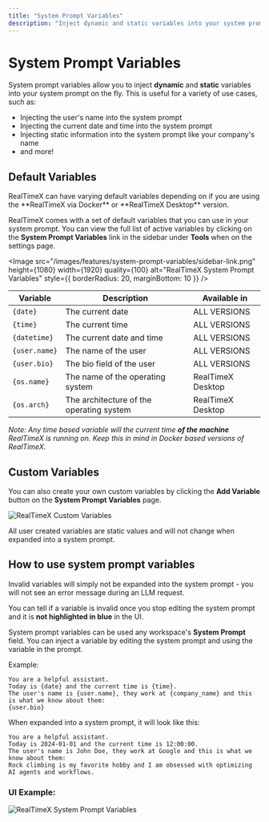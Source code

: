 ```yaml
---
title: "System Prompt Variables"
description: "Inject dynamic and static variables into your system prompt on the fly"
---
```


# System Prompt Variables

System prompt variables allow you to inject **dynamic** and **static** variables into your system prompt on the fly. This is useful for a variety of use cases, such as:

- Injecting the user's name into the system prompt
- Injecting the current date and time into the system prompt
- Injecting static information into the system prompt like your company's name
- and more!

## Default Variables

<Callout type="info" emoji="️💡">
  RealTimeX can have varying default variables depending on if you are using the **RealTimeX via Docker** or **RealTimeX Desktop** version.
</Callout>

RealTimeX comes with a set of default variables that you can use in your system prompt. You can view the full list of active variables by clicking on the **System Prompt Variables** link in the sidebar under **Tools** when on the settings page.

<Image
  src="/images/features/system-prompt-variables/sidebar-link.png"
  height={1080}
  width={1920}
  quality={100}
  alt="RealTimeX System Prompt Variables"
  style={{ borderRadius: 20, marginBottom: 10 }}
/>

| Variable | Description | Available in |
| -------- | ----------- | ------------ |
| `{date}` | The current date | ALL VERSIONS |
| `{time}` | The current time | ALL VERSIONS |
| `{datetime}` | The current date and time | ALL VERSIONS |
| `{user.name}` | The name of the user | ALL VERSIONS |
| `{user.bio}` | The bio field of the user | ALL VERSIONS |
| `{os.name}` | The name of the operating system | RealTimeX Desktop |
| `{os.arch}` | The architecture of the operating system | RealTimeX Desktop |

_Note: Any time based variable will the current time **of the machine** RealTimeX is running on. Keep this in mind in Docker based versions of RealTimeX._

## Custom Variables

You can also create your own custom variables by clicking the **Add Variable** button on the **System Prompt Variables** page.

<Image
  src="/images/features/system-prompt-variables/add-variable.png"
  height={1080}
  width={1920}
  quality={100}
  alt="RealTimeX Custom Variables"
/>

All user created variables are static values and will not change when expanded into a system prompt.

## How to use system prompt variables

<Callout type="info" emoji="️💡">
  Invalid variables will simply not be expanded into the system prompt - you will not see an error message during an LLM request.

  You can tell if a variable is invalid once you stop editing the system prompt and it is **not highlighted in blue** in the UI.
</Callout>

System prompt variables can be used any workspace's **System Prompt** field. You can inject a variable by editing the system prompt and using the variable in the prompt.

Example:

```
You are a helpful assistant.
Today is {date} and the current time is {time}.
The user's name is {user.name}, they work at {company_name} and this is what we know about them:
{user.bio}
```

When expanded into a system prompt, it will look like this:

```
You are a helpful assistant.
Today is 2024-01-01 and the current time is 12:00:00.
The user's name is John Doe, they work at Google and this is what we know about them:
Rock climbing is my favorite hobby and I am obsessed with optimizing AI agents and workflows.
```

### UI Example:

<Image
  src="/images/features/system-prompt-variables/system-prompt-var.png"
  height={1080}
  width={1920}
  quality={100}
  alt="RealTimeX System Prompt Variables"
/>